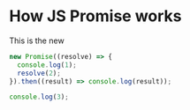 # How JS Promise works

This is the new

```js filename="PromiseExample.js" copy
new Promise((resolve) => {
  console.log(1);
  resolve(2);
}).then((result) => console.log(result));

console.log(3);
```
